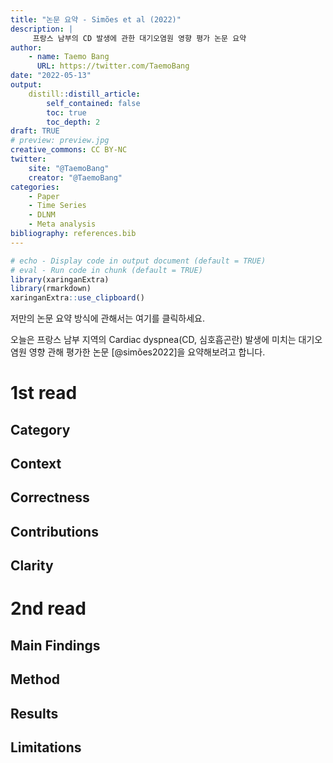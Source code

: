 ```yaml
---
title: "논문 요약 - Simões et al (2022)"
description: |
     프랑스 남부의 CD 발생에 관한 대기오염원 영향 평가 논문 요약
author:
    - name: Taemo Bang
      URL: https://twitter.com/TaemoBang
date: "2022-05-13"
output:
    distill::distill_article:
        self_contained: false
        toc: true
        toc_depth: 2
draft: TRUE
# preview: preview.jpg
creative_commons: CC BY-NC
twitter:
    site: "@TaemoBang"
    creator: "@TaemoBang"
categories:
    - Paper
    - Time Series
    - DLNM
    - Meta analysis
bibliography: references.bib
---
```


```r
# echo - Display code in output document (default = TRUE)
# eval - Run code in chunk (default = TRUE)
library(xaringanExtra)
library(rmarkdown)
xaringanExtra::use_clipboard()
```

<aside>

저만의 논문 요약 방식에 관해서는 여기를 클릭하세요.

</aside>

오늘은 프랑스 남부 지역의 Cardiac dyspnea(CD, 심호흡곤란) 발생에 미치는 대기오염원 영향 관해 평가한 논문 [@simões2022]을 요약해보려고 합니다. 

# 1st read

## Category

## Context

## Correctness

## Contributions

## Clarity

# 2nd read

## Main Findings

## Method

## Results

## Limitations
